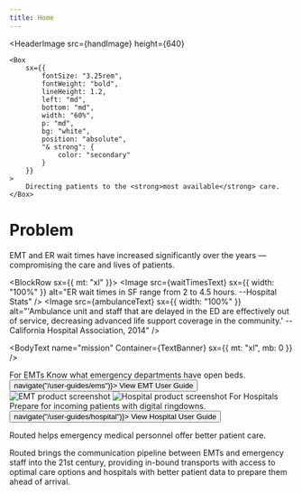 ```yaml
---
title: Home
---
```





<HeaderImage
	src={handImage}
	height={640}
>
	<Box
		sx={{
			fontSize: "3.25rem",
			fontWeight: "bold",
			lineHeight: 1.2,
			left: "md",
			bottom: "md",
			width: "60%",
			p: "md",
			bg: "white",
			position: "absolute",
			"& strong": {
				color: "secondary"
			}
		}}
	>
		Directing patients to the <strong>most available</strong> care.
	</Box>
</HeaderImage>


# Problem

<p sx={{ fontWeight: "bold", fontSize: "banner" }}>
	EMT and ER wait times have increased significantly over the years —
	compromising the care and lives of patients.
</p>


<BlockRow sx={{ mt: "xl" }}>
	<BlockCallout icon={speedIcon}>
		<Image
			src={waitTimesText}
			sx={{ width: "100%" }}
			alt="ER wait times in SF range from 2 to 4.5 hours. --Hospital Stats"
		/>
	</BlockCallout>
	<BlockCallout icon={locationIcon}>
		<Image
			src={ambulanceText}
			sx={{ width: "100%" }}
			alt="'Ambulance unit and staff that are delayed in the ED are effectively
				out of service, decreasing advanced life support coverage in the community.'
				--California Hospital Association, 2014"
		/>
	</BlockCallout>
</BlockRow>


<BodyText
	name="mission"
	Container={TextBanner}
	sx={{
		mt: "xl",
		mb: 0
	}}
/>


<Feature>
	<Description sx={{ alignItems: "self-end", textAlign: "right", pl: "lg" }}>
		<Heading variant="headingFeature">
			For EMTs
		</Heading>
		<Box>
			Know what emergency departments have open beds.
		</Box>
		<Button onClick={() => navigate("/user-guides/ems")}>
			View EMT User Guide
		</Button>
	</Description>
	<Image
		src={productEMTImage}
		alt="EMT product screenshot"
	/>
</Feature>

<Feature>
	<Image
		src={hospitalsImage}
		alt="Hospital product screenshot"
	/>
	<Description sx={{ pr: "lg" }}>
		<Heading variant="headingFeature">
			For Hospitals
		</Heading>
		<Box>
			Prepare for incoming patients with digital ringdowns.
		</Box>
		<Button onClick={() => navigate("/user-guides/hospital")}>
			View Hospital User Guide
		</Button>
	</Description>
</Feature>


<TextBanner>
	<p>Routed helps emergency medical personnel offer better patient care.</p>
</TextBanner>

<BlockRow>
	<Box />
	<Text>
		Routed brings the communication pipeline between EMTs and emergency staff
		into the 21st century, providing in-bound transports with access to optimal
		care options and hospitals with better patient data to prepare them ahead
		of arrival.
	</Text>
</BlockRow>

